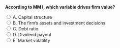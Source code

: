 ::: {.question-block}

<form onsubmit="event.preventDefault(); checkAnswer('module7_mcq_q85')" data-correct-answer="B">
<strong style="display: block;">According to MM I, which variable drives firm value?</strong>

<label><input type="radio" name="module7_mcq_q85" value="A"> A. Capital structure</label><br>
<label><input type="radio" name="module7_mcq_q85" value="B"> B. The firm’s assets and investment decisions</label><br>
<label><input type="radio" name="module7_mcq_q85" value="C"> C. Debt ratio</label><br>
<label><input type="radio" name="module7_mcq_q85" value="D"> D. Dividend payout</label><br>
<label><input type="radio" name="module7_mcq_q85" value="E"> E. Market volatility</label><br>
</form>

<div id="feedback-module7_mcq_q85" class="feedback" data-status="" style="display:none;">
✅ Correct: B. MM I states that firm value depends only on asset cash flows and investment policy.
</div>

:::
